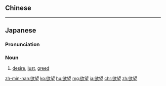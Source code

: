 {{also|慾望}}
==Chinese==
{{zh-see|慾望}}
----
==Japanese==
{{ja-kanjitab|よく|ぼう|yomi=o}}

===Pronunciation===
{{ja-pron|よくぼう|y=o}}

===Noun===
{{ja-noun|よくぼう}}

# [[desire]], [[lust]], [[greed]]

[[zh-min-nan:欲望]]
[[ko:欲望]]
[[hu:欲望]]
[[mg:欲望]]
[[ja:欲望]]
[[chr:欲望]]
[[zh:欲望]]